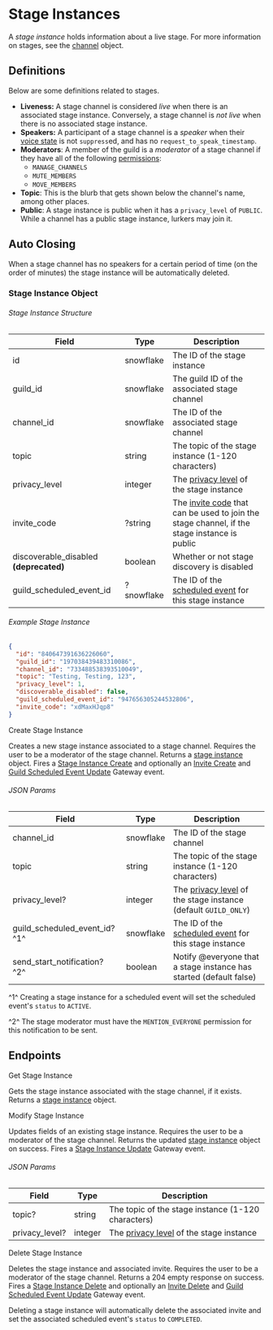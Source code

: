 # Stage Instances

A _stage instance_ holds information about a live stage. For more information on stages, see the [channel](/resources/channel#channel-object) object.

## Definitions

Below are some definitions related to stages.

- **Liveness:** A stage channel is considered _live_ when there is an associated stage instance. Conversely, a stage channel is _not live_ when there is no associated stage instance.
- **Speakers:** A participant of a stage channel is a _speaker_ when their [voice state](/resources/voice#voice-state-object)
  is not `suppress`ed, and has no `request_to_speak_timestamp`.
- **Moderators**: A member of the guild is a _moderator_ of a stage channel if they have all of the following [permissions](/topics/permissions#permissions):
  - `MANAGE_CHANNELS`
  - `MUTE_MEMBERS`
  - `MOVE_MEMBERS`
- **Topic**: This is the blurb that gets shown below the channel's name, among other places.
- **Public**: A stage instance is public when it has a `privacy_level` of `PUBLIC`. While a channel has a public stage instance, lurkers may join it.

## Auto Closing

When a stage channel has no speakers for a certain period of time (on the order of minutes) the stage instance will be automatically deleted.

### Stage Instance Object

###### Stage Instance Structure

| Field                                  | Type       | Description                                                                                                                    |
| -------------------------------------- | ---------- | ------------------------------------------------------------------------------------------------------------------------------ |
| id                                     | snowflake  | The ID of the stage instance                                                                                                   |
| guild_id                               | snowflake  | The guild ID of the associated stage channel                                                                                   |
| channel_id                             | snowflake  | The ID of the associated stage channel                                                                                         |
| topic                                  | string     | The topic of the stage instance (1-120 characters)                                                                             |
| privacy_level                          | integer    | The [privacy level](/resources/guild#privacy-level) of the stage instance                                                      |
| invite_code                            | ?string    | The [invite code](/resources/invite#invite-object) that can be used to join the stage channel, if the stage instance is public |
| discoverable_disabled **(deprecated)** | boolean    | Whether or not stage discovery is disabled                                                                                     |
| guild_scheduled_event_id               | ?snowflake | The ID of the [scheduled event](/resources/guild-scheduled-event#guild-scheduled-event-object) for this stage instance         |

###### Example Stage Instance

```json
{
  "id": "840647391636226060",
  "guild_id": "197038439483310086",
  "channel_id": "733488538393510049",
  "topic": "Testing, Testing, 123",
  "privacy_level": 1,
  "discoverable_disabled": false,
  "guild_scheduled_event_id": "947656305244532806",
  "invite_code": "xdMaxHJqp8"
}
```

<RouteHeader method="POST" url="/stage-instances" supportsAuditReason>
  Create Stage Instance
</RouteHeader>

Creates a new stage instance associated to a stage channel. Requires the user to be a moderator of the stage channel. Returns a [stage instance](#stage-instance-object) object.
Fires a [Stage Instance Create](/topics/gateway-events#stage-instance-create) and optionally an [Invite Create](/topics/gateway-events#invite-create) and [Guild Scheduled Event Update](/topics/gateway-events#guild-scheduled-event-update) Gateway event.

###### JSON Params

| Field                         | Type      | Description                                                                                                            |
| ----------------------------- | --------- | ---------------------------------------------------------------------------------------------------------------------- |
| channel_id                    | snowflake | The ID of the stage channel                                                                                            |
| topic                         | string    | The topic of the stage instance (1-120 characters)                                                                     |
| privacy_level?                | integer   | The [privacy level](/resources/guild#privacy-level) of the stage instance (default `GUILD_ONLY`)                       |
| guild_scheduled_event_id? ^1^ | snowflake | The ID of the [scheduled event](/resources/guild-scheduled-event#guild-scheduled-event-object) for this stage instance |
| send_start_notification? ^2^  | boolean   | Notify @everyone that a stage instance has started (default false)                                                     |

^1^ Creating a stage instance for a scheduled event will set the scheduled event's `status` to `ACTIVE`.

^2^ The stage moderator must have the `MENTION_EVERYONE` permission for this notification to be sent.

## Endpoints

<RouteHeader method="GET" url="/stage-instances/{channel.id}">
  Get Stage Instance
</RouteHeader>

Gets the stage instance associated with the stage channel, if it exists. Returns a [stage instance](#stage-instance-object) object.

<RouteHeader method="PATCH" url="/stage-instances/{channel.id}" supportsAuditReason>
  Modify Stage Instance
</RouteHeader>

Updates fields of an existing stage instance. Requires the user to be a moderator of the stage channel. Returns the updated [stage instance](#stage-instance-object) object on success. Fires a [Stage Instance Update](/topics/gateway-events#stage-instance-update) Gateway event.

###### JSON Params

| Field          | Type    | Description                                                               |
| -------------- | ------- | ------------------------------------------------------------------------- |
| topic?         | string  | The topic of the stage instance (1-120 characters)                        |
| privacy_level? | integer | The [privacy level](/resources/guild#privacy-level) of the stage instance |

<RouteHeader method="DELETE" url="/stage-instances/{channel.id}" supportsAuditReason>
  Delete Stage Instance
</RouteHeader>

Deletes the stage instance and associated invite. Requires the user to be a moderator of the stage channel. Returns a 204 empty response on success. Fires a [Stage Instance Delete](/topics/gateway-events#stage-instance-delete) and optionally an [Invite Delete](/topics/gateway-events#invite-delete) and [Guild Scheduled Event Update](/topics/gateway-events#guild-scheduled-event-update) Gateway event.

<Alert type="info">

Deleting a stage instance will automatically delete the associated invite and set the associated scheduled event's `status` to `COMPLETED`.

</Alert>
